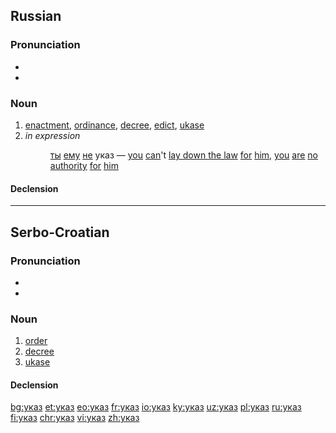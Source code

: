 ==Russian==

===Pronunciation===
* {{IPA|/ʊˈkas/|lang=ru}}
* {{audio|Ru-указ.ogg|audio|lang=ru}}

===Noun===
{{ru-noun|ука́з|m-in}}

# [[enactment]], [[ordinance]], [[decree]], [[edict]], [[ukase]]
# ''in expression''
#: [[ты]] [[он|ему]] [[не]] указ — [[you]] [[can]]'t [[lay down the law]] [[for]] [[him]], [[you]] [[are]] [[no]] [[authority]] [[for]] [[him]]

====Declension====
{{ru-noun-table|1|ука́з}}

----

==Serbo-Croatian==

===Pronunciation===
* {{IPA|/ǔːkaːz/|lang=sh}}
* {{hyphenation|у|каз|lang=sh}}

===Noun===
{{sh-noun|g=m|head=у́ка̄з|c|ukaz|úkāz}}

# [[order]]
# [[decree]]
# [[ukase]]

====Declension====
{{sh-decl-noun|sc=Cyrl
|указ|укази
|указа|указа
|указу|указима
|указ|указе
|указу / указе|укази
|указу|указима
|указом|указима
}}

[[bg:указ]]
[[et:указ]]
[[eo:указ]]
[[fr:указ]]
[[io:указ]]
[[ky:указ]]
[[uz:указ]]
[[pl:указ]]
[[ru:указ]]
[[fi:указ]]
[[chr:указ]]
[[vi:указ]]
[[zh:указ]]